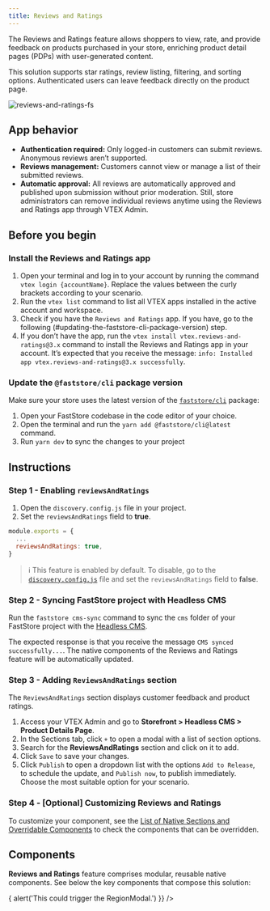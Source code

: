 ```yaml
---
title: Reviews and Ratings
--- 
```


The Reviews and Ratings feature allows shoppers to view, rate, and provide feedback on products purchased in your store, enriching product detail pages (PDPs) with user-generated content.

This solution supports star ratings, review listing, filtering, and sorting options. Authenticated users can leave feedback directly on the product page.

![reviews-and-ratings-fs](https://vtexhelp.vtexassets.com/assets/docs/src/reviews-and-ratings___25b285d318994bb3de9d447d90829dd0.png)

## App behavior

* **Authentication required:** Only logged-in customers can submit reviews. Anonymous reviews aren’t supported.
* **Reviews management:** Customers cannot view or manage a list of their submitted reviews. 
* **Automatic approval:** All reviews are automatically approved and published upon submission without prior moderation. Still, store administrators can remove individual reviews anytime using the Reviews and Ratings app through VTEX Admin.

## Before you begin

<Steps>

### Install the Reviews and Ratings app

1. Open your terminal and log in to your account by running the command `vtex login {accountName}`. Replace the values between the curly brackets according to your scenario.
2. Run the `vtex list` command to list all VTEX apps installed in the active account and workspace.
3. Check if you have the `Reviews and Ratings` app. If you have, go to the following (#updating-the-faststore-cli-package-version) step.
4. If you don’t have the app, run the `vtex install vtex.reviews-and-ratings@3.x` command to install the Reviews and Ratings app in your account. It’s expected that you receive the message: `info: Installed app vtex.reviews-and-ratings@3.x successfully`.

### Update the `@faststore/cli` package version

Make sure your store uses the latest version of the [`faststore/cli`](https://developers.vtex.com/docs/guides/faststore/getting-started-3-faststore-cli) package:

1. Open your FastStore codebase in the code editor of your choice.
2. Open the terminal and run the `yarn add @faststore/cli@latest` command.
3. Run `yarn dev` to sync the changes to your project

</Steps>

## Instructions

### Step 1 - Enabling `reviewsAndRatings`

1. Open the `discovery.config.js` file in your project.
2. Set the `reviewsAndRatings` field to **true**.

 ```javascript discovery.config.js
 module.exports = {
   ...
   reviewsAndRatings: true,
 }
 ```

>ℹ️ This feature is enabled by default. To disable, go to the [`discovery.config.js`](https://developers.vtex.com/docs/guides/faststore/project-structure-config-options) file and set the `reviewsAndRatings` field to **false**.

### Step 2 - Syncing FastStore project with Headless CMS

Run the `faststore cms-sync` command to sync the `cms` folder of your FastStore project with the [Headless CMS](https://developers.vtex.com/docs/guides/faststore/headless-cms-overview).

The expected response is that you receive the message `CMS synced successfully...`. The native components of the Reviews and Ratings feature will be automatically updated.

### Step 3 - Adding `ReviewsAndRatings` section

The `ReviewsAndRatings` section displays customer feedback and product ratings.

1. Access your VTEX Admin and go to **Storefront > Headless CMS > Product Details Page**.
2. In the Sections tab, click `+` to open a modal with a list of section options.
3. Search for the **ReviewsAndRatings** section and click on it to add.
4. Click `Save` to save your changes.
5. Click `Publish` to open a dropdown list with the options `Add to Release`, to schedule the update, and `Publish now`, to publish immediately. Choose the most suitable option for your scenario.

### Step 4 - [Optional] Customizing Reviews and Ratings

To customize your component, see the [List of Native Sections and Overridable Components](https://developers.vtex.com/docs/guides/faststore/building-sections-list-of-native-sections#reviews-and-ratings) to check the components that can be overridden.

## Components

**Reviews and Ratings** feature comprises modular, reusable native components. See below the key components that compose this solution:

<SectionList grid="column" columns={2}>
  <SectionItem
    title="Region Bar"
    description="A custom `Button` that triggers the `RegionModal`"
    actionPath="/docs/guides/faststore/molecules-region-bar"
  >
    <RegionBar
      postalCode={'151515'}
      onButtonClick={() => {
        alert('This could trigger the RegionModal.')
      }}
    />
  </SectionItem>
  <SectionItem
    title="Region Modal"
    description="A modal interface for selecting and configuring region-specific options."
    actionPath="/docs/guides/faststore/organisms-region-modal"
  >
    <UIProvider>
      <RegionModalUsage />
    </UIProvider>
  </SectionItem>
  <SectionItem
    title="Review Card"
    description=""
    actionPath="/docs/guides/faststore/molecules-review-card"
  >
  <ReviewCard
    id="review-card-example"
    title="Great product!"
    text="I'm very satisfied with this product. It works well and meets my expectations."
    rating={5}
    author="John"
    date={new Date('2025-05-01')}
    isVerified={true}
    readMoreText="Show more"
    readLessText="Show less"
  />
  </SectionItem>
 <SectionItem
    title="Rating Field"
    description="Allows users to rate products when submitting reviews."
    actionPath="/docs/guides/faststore/molecules-rating-field"
  >
    <RatingField label="Rate the product from 1 to 5 stars" id="rating-field-default" />
  </SectionItem>
  <SectionItem
    title="Rating Summary"
    description="Provides detailed information about a product’s rating reviews."
    actionPath="/docs/guides/faststore/organism-rating-summary"
  >
    <RatingSummary
      id="rating-summary-example"
      ratingValue={4.2}
      reviewCount={18}
      distribution={{
        starsOne: 5,
        starsTwo: 3,
        starsThree: 2,
        starsFour: 4,
        starsFive: 4,
      }}
      textLabels={{
        ratingCounter: {
          multipleReviewsText: 'Reviews',
        },
      }}
    />
  </SectionItem>
</SectionList>
